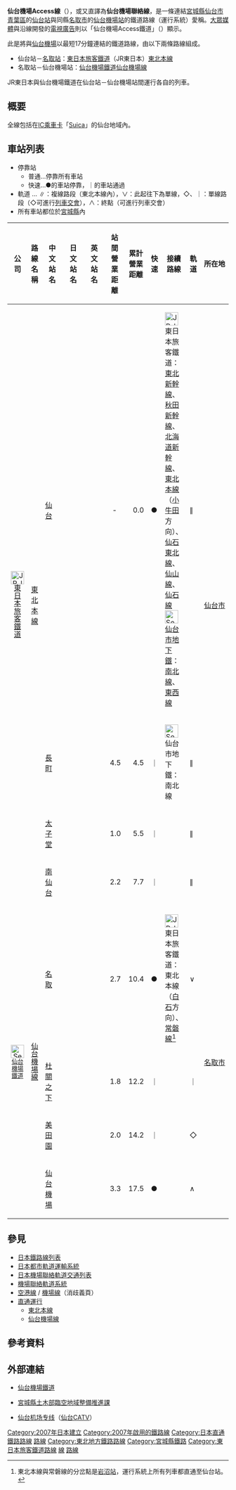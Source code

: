 {{Infobox 鐵道路線
|日文原名=仙台空港アクセス線
|平假名=せんだいくうこうアクセスせん
|羅馬拼音=Sendai Kūkō Access sen
|路線名稱=[[File:JR_logo_(east).svg|35px]] [[File:Sendai_Rapid_Transit.svg|25px]] 仙台機場Access線
|路線顏色=
|途經路線=[[東北本線|東北本線]]（[[仙台站|仙台]]－[[名取站|名取]]）<br/>[[仙台機場線|仙台機場線]]
|起點=[[仙台站|仙台站]]
|終點=[[仙台機場站|仙台機場站]]
|車站=8個
|經由路線=JR東日本路段：[[東北本線|東北本線]]<br />仙台機場鐵道路段：[[仙台機場線|仙台機場線]]
|標誌=
|標誌大小=
|圖片=
|圖片大小=
|圖片說明=
|所在地={{JPN}}{{flag|宮城縣}}
|通車=2007年3月18日
|擁有者=[[File:JR_logo_(east).svg|25px]] [[東日本旅客鐵道|東日本旅客鐵道]]（JR東日本）<br />（[[東北本線|東北本線]] 仙台－名取）<br />[[File:Sendai_Rapid_Transit.svg|25px]] [[仙台機場鐵道|仙台機場鐵道]]（SAT）<br />（[[仙台機場線|仙台機場線]] 名取－仙台機場）
|營運者=[[File:JR_logo_(east).svg|25px]] [[東日本旅客鐵道|東日本旅客鐵道]]（JR東日本）<br />（[[東北本線|東北本線]] 仙台－名取）<br />[[File:Sendai_Rapid_Transit.svg|25px]] [[仙台機場鐵道|仙台機場鐵道]]（SAT）<br />（[[仙台機場線|仙台機場線]] 名取－仙台機場）
|車輛基地=
|使用車輛=參見[[#車輛|車輛]]
|路線構造=
|路線距離=17.5公里
|軌距=1,067毫米
|軌道數量=[[複線鐵路|複線]]
|電氣化方式=[[交流電|交流電]]20,000 [[伏特|V]]、50 [[赫茲|Hz]]<br />[[高架電纜|高架電纜]]
|最大坡度=
|最小曲線半徑=
|閉塞方式=
|保安裝置=
|最高速度=
|路線圖=File:Linemap of Sendai Airport access Line.PNG
}}
'''仙台機場Access線'''（{{jpn|j=仙台空港アクセス線|hg=せんだいくうこうアクセスせん|rm=Sendai-kūkō akusesu sen|f=y}}），或又直譯為'''仙台機場聯絡線'''，是一條連結[[宮城縣|宮城縣]][[仙台市|仙台市]][[青葉區_(仙台市)|青葉區]]的[[仙台站|仙台站]]與同縣[[名取市|名取市]]的[[仙台機場站|仙台機場站]]的鐵道路線（運行系統）愛稱。[[大眾媒體|大眾媒體]]與沿線開發的[[電視廣告|電視廣告]]則以「仙台機場Access鐵道」（{{lang|ja|仙台空港アクセス鉄道}}）顯示。

此是將{{link-ja|仙台市都心部|仙台市都心部}}與[[仙台機場|仙台機場]]以最短17分鐘連結的鐵道路線，由以下兩條路線組成。

*仙台站－[[名取站|名取站]]：[[東日本旅客鐵道|東日本旅客鐵道]]（JR東日本）[[東北本線|東北本線]] 
*名取站－仙台機場站：[[仙台機場鐵道|仙台機場鐵道]][[仙台機場線|仙台機場線]]

JR東日本與仙台機場鐵道在仙台站－仙台機場站間運行各自的列車。

== 概要 ==
全線包括在[[IC卡|IC]][[乘車卡|乘車卡]]「[[Suica|Suica]]」的仙台地域內。

== 車站列表 ==
* 停靠站
** 普通…停靠所有車站
** 快速…●的車站停靠，｜的車站通過
* 軌道 … ∥：複線路段（東北本線內），∨：此起往下為單線，◇、｜：單線路段（◇可進行[[列車交會|列車交會]]），∧：終點（可進行列車交會）
* 所有車站都位於[[宮城縣|宮城縣]]內
{| class="wikitable" rules="all"
|-
!style="width:1em;"|公司
!style="width:1em;"|路線名稱
!style="width:5em;"|中文站名
!style="width:5em;"|日文站名
!style="width:5em;"|英文站名
!style="width:2.5em;"|站間營業距離
!style="width:2.5em;"|累計營業距離
!style="width:1em;"|快速
!接續路線
!style="width:1em;"|軌道
!colspan="2"|所在地
|-
|rowspan="5" style="text-align:center; width:1em; line-height:1.1em;"|[[File:JR_logo_(east).svg|30px]][[東日本旅客鐵道|東日本旅客鐵道]]
|rowspan="5" style="text-align:center; width:1em;"|[[東北本線|東北本線]]
|[[仙台站|仙台]]
|{{lang|ja|仙台}}
|{{lang|en|Sendai}}
|style="text-align:center;"|-
|style="text-align:right;"|0.0
|●
|[[File:JR_logo_(east).svg|30px]]東日本旅客鐵道：[[東北新幹線|東北新幹線]]、[[秋田新幹線|秋田新幹線]]、[[北海道新幹線|北海道新幹線]]、[[東北本線|東北本線]]（[[小牛田站|小牛田]]方向）、[[仙石東北線|仙石東北線]]、[[仙山線|仙山線]]、[[仙石線|仙石線]]<br />[[File:Sendai_City_Subway_Logo.svg|30px]][[仙台市地下鐵|仙台市地下鐵]]：{{Color|#009900|■}}[[仙台市地下鐵南北線|南北線]]、{{Color|#90d7ec|■}}[[仙台市地下鐵東西線|東西線]]
|∥
|rowspan="4" style="text-align:center; width:1em;"|[[仙台市|仙台市]]
|[[青葉區_(仙台市)|青葉區]]
|-
|[[長町站|長町]]
|{{lang|ja|長町}}
|{{lang|en|Nagamachi}}
|style="text-align:right;"|4.5
|style="text-align:right;"|4.5
|｜
|[[File:Sendai_City_Subway_Logo.svg|30px]]仙台市地下鐵：{{Color|#009900|■}}南北線
|∥
|rowspan="3" style="white-space:nowrap;"|[[太白區|太白區]]
|-
|[[太子堂站|太子堂]]
|{{lang|ja|太子堂}}
|{{lang|en|Taishidō}}
|style="text-align:right;"|1.0
|style="text-align:right;"|5.5
|｜
| 
|∥
|-
|[[南仙台站|南仙台]]
|{{lang|ja|南仙台}}
|{{lang|en|Minami-Sendai}}
|style="text-align:right;"|2.2
|style="text-align:right;"|7.7
|｜
| 
|∥
|-
|rowspan="2"|[[名取站|名取]]
|rowspan="2"|{{lang|ja|名取}}
|rowspan="2"|{{lang|en|Natori}}
|rowspan="2" style="text-align:right;"|2.7
|rowspan="2" style="text-align:right;"|10.4
|rowspan="2"|●
|rowspan="2"|[[File:JR_logo_(east).svg|30px]]東日本旅客鐵道：東北本線（[[白石站_(宮城縣)|白石]]方向）、[[常磐線|常磐線]]<ref group="*">東北本線與常磐線的分岔點是[[岩沼站|岩沼站]]，運行系統上所有列車都直通至仙台站。</ref>
|rowspan="2"|∨
|rowspan="5" colspan="2" style="white-space:nowrap"|[[名取市|名取市]]
|-
|rowspan="4" style="text-align:center; width:1em; line-height:1em;"|[[File:Sendai_Rapid_Transit.svg|30px]]<small>[[仙台機場鐵道|仙台機場鐵道]]</small>
|rowspan="4" style="text-align:center; width:1em; line-height:1.1em;"|[[仙台機場線|仙台機場線]]
|-
|[[杜關之下站|杜關之下]]
|{{lang|ja|杜せきのした}}
|{{lang|en|Morisekinoshita}}
|style="text-align:right;"|1.8
|style="text-align:right;"|12.2
|｜
| 
|｜
|-
|[[美田園站|美田園]]
|{{lang|ja|美田園}}
|{{lang|en|Mitazono}}
|style="text-align:right;"|2.0
|style="text-align:right;"|14.2
|｜
| 
|◇
|-
|[[仙台機場站|仙台機場]]
|{{lang|ja|仙台空港}}
|{{lang|en|Sendai Airport}}
|style="text-align:right;"|3.3
|style="text-align:right;"|17.5
|●
| 
|∧
|}
{{Reflist|group="*"}}

== 參見 ==
* [[日本鐵路線列表|日本鐵路線列表]]
* [[日本都市軌道運輸系統|日本都市軌道運輸系統]]
* [[日本機場聯絡軌道交通列表|日本機場聯絡軌道交通列表]]
* [[機場聯絡軌道系統|機場聯絡軌道系統]]
* [[空港線|空港線]] / [[機場線|機場線]]（消歧義頁）
* [[直通運行|直通運行]]
** [[東北本線|東北本線]]
** [[仙台機場線|仙台機場線]]

== 參考資料 ==
<references/>

== 外部連結 ==
*{{ja}}[http://www.senat.co.jp/ 仙台機場鐵道]{{Wayback|url=http://www.senat.co.jp/ |date=20070424044112 }}
*{{ja}}[https://web.archive.org/web/20090105215430/http://www.pref.miyagi.jp/rinku/ 宮城縣土木部臨空地域整備推進課]
*{{ja}}[http://cat-vnet.tv/category150/152/index.html 仙台机场专线]{{Wayback|url=http://cat-vnet.tv/category150/152/index.html |date=20110813055736 }}（[[仙台CATV|仙台CATV]]）
{{宮城福島山形大眾運輸}}
{{東日本旅客鐵道仙台支社}}
{{仙台機場Access線}}
{{Portal bar|日本|日本鐵路|宮城|鐵路|航空}}
[[Category:2007年日本建立|Category:2007年日本建立]]
[[Category:2007年啟用的鐵路線|Category:2007年啟用的鐵路線]]
[[Category:日本直通鐵路路線|Category:日本直通鐵路路線]]
[[Category:日本的機場聯絡軌道系統|路線]]
[[Category:東北地方鐵路路線|Category:東北地方鐵路路線]]
[[Category:宮城縣鐵路|Category:宮城縣鐵路]]
[[Category:東日本旅客鐵道路線|Category:東日本旅客鐵道路線]]
[[Category:仙台機場鐵道|線]]
[[Category:仙台機場|路線]]
{{DEFAULTSORT:Sendai-Kuukou-Akusesu-Sen}}